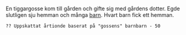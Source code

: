 \newpage
\renewcommand\partcontent{STORMÅNS - MANSFOLK ca.1770 ??}

\hypertarget{h0}{}

\

\

En tiggargosse kom till gården och gifte sig med gårdens dotter. Egde slutligen sju hemman och många [barn](#h1). Hvart barn fick ett hemman.

    ?? Uppskattat årtionde baserat på "gossens" barnbarn - 50
